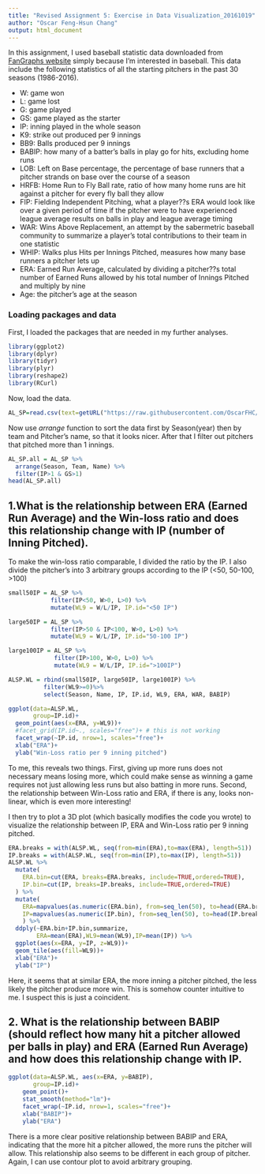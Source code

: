 ```yaml
---
title: "Revised Assignment 5: Exercise in Data Visualization_20161019"
author: "Oscar Feng-Hsun Chang"
output: html_document
---
```


In this assignment, I used baseball statistic data downloaded from [FanGraphs website](http://www.fangraphs.com) simply because I'm interested in baseball. This data include the following statistics of all the starting pitchers in the past 30 seasons (1986-2016).

+ W: game won
+ L: game lost
+ G: game played
+ GS: game played as the starter
+ IP: inning played in the whole season
+ K9: strike out produced per 9 innings
+ BB9: Balls produced per 9 innings
+ BABIP: how many of a batter's balls in play go for hits, excluding home runs
+ LOB: Left on Base percentage,  the percentage of base runners that a pitcher strands on base over the course of a season
+ HRFB: Home Run to Fly Ball rate, ratio of how many home runs are hit against a pitcher for every fly ball they allow
+ FIP: Fielding Independent Pitching, what a player??s ERA would look like over a given period of time if the pitcher were to have experienced league average results on balls in play and league average timing
+ WAR: Wins Above Replacement, an attempt by the sabermetric baseball community to summarize a player's total contributions to their team in one statistic
+ WHIP: Walks plus Hits per Innings Pitched, measures how many base runners a pitcher lets up
+ ERA: Earned Run Average, calculated by dividing a pitcher??s total number of Earned Runs allowed by his total number of Innings Pitched and multiply by nine
+ Age: the pitcher's age at the season


### Loading packages and data

First, I loaded the packages that are needed in my further analyses. 

```r
library(ggplot2)
library(dplyr)
library(tidyr)
library(plyr)
library(reshape2)
library(RCurl)
```

Now, load the data.

```r
AL_SP=read.csv(text=getURL("https://raw.githubusercontent.com/OscarFHC/EEB480_ModelInfer_assignment/master/Mod_Infer_hw5_EDA/MLB_AL_SP_1986_2016.csv"), sep=",", header=T, comment.char="#")
```

Now use _arrange_ function to sort the data first by Season(year) then by team and Pitcher's name, so that it looks nicer. After that I filter out pitchers that pitched more than 1 innings. 

```r
AL_SP.all = AL_SP %>% 
  arrange(Season, Team, Name) %>%
  filter(IP>1 & GS>1)
head(AL_SP.all)
```

## 1.What is the relationship between ERA (Earned Run Average) and the Win-loss ratio and does this relationship change with IP (number of Inning Pitched).

To make the win-loss ratio comparable, I divided the ratio by the IP. I also divide the pitcher's into 3 arbitrary groups according to the IP (<50, 50-100, >100)

```r
small50IP = AL_SP %>%
            filter(IP<50, W>0, L>0) %>%
            mutate(WL9 = W/L/IP, IP.id="<50 IP")

large50IP = AL_SP %>%
            filter(IP>50 & IP<100, W>0, L>0) %>%
            mutate(WL9 = W/L/IP, IP.id="50-100 IP")

large100IP = AL_SP %>%
             filter(IP>100, W>0, L>0) %>%
             mutate(WL9 = W/L/IP, IP.id=">100IP")

ALSP.WL = rbind(small50IP, large50IP, large100IP) %>%
          filter(WL9>=0)%>%
          select(Season, Name, IP, IP.id, WL9, ERA, WAR, BABIP)
```

```r
ggplot(data=ALSP.WL,
       group=IP.id)+
  geom_point(aes(x=ERA, y=WL9))+
  #facet_grid(IP.id~., scales="free")+ # this is not working
  facet_wrap(~IP.id, nrow=1, scales="free")+
  xlab("ERA")+
  ylab("Win-Loss ratio per 9 inning pitched")
```

To me, this reveals two things. First, giving up more runs does not necessary means losing more, which could make sense as winning a game requires not just allowing less runs but also batting in more runs. Second, the relationship between Win-Loss ratio and ERA, if there is any, looks non-linear, which is even more interesting!

I then try to plot a 3D plot (which basically modifies the code you wrote) to visualize the relationship between IP, ERA and Win-Loss ratio per 9 inning pitched. 

```r
ERA.breaks = with(ALSP.WL, seq(from=min(ERA),to=max(ERA), length=51))
IP.breaks = with(ALSP.WL, seq(from=min(IP),to=max(IP), length=51))
ALSP.WL %>%
  mutate(
    ERA.bin=cut(ERA, breaks=ERA.breaks, include=TRUE,ordered=TRUE),
    IP.bin=cut(IP, breaks=IP.breaks, include=TRUE,ordered=TRUE)
  ) %>% 
  mutate(
    ERA=mapvalues(as.numeric(ERA.bin), from=seq_len(50), to=head(ERA.breaks,-1)+0.5*diff(ERA.breaks)),
    IP=mapvalues(as.numeric(IP.bin), from=seq_len(50), to=head(IP.breaks,-1)+0.5*diff(IP.breaks))
    ) %>%
  ddply(~ERA.bin+IP.bin,summarize,
        ERA=mean(ERA),WL9=mean(WL9),IP=mean(IP)) %>% 
  ggplot(aes(x=ERA, y=IP, z=WL9))+
  geom_tile(aes(fill=WL9))+
  xlab("ERA")+
  ylab("IP")
```

Here, it seems that at similar ERA, the more inning a pitcher pitched, the less likely the pitcher produce more win. This is somehow counter intuitive to me. I suspect this is just a coincident. 

## 2. What is the relationship between BABIP (should reflect how many hit a pitcher allowed per balls in play) and ERA (Earned Run Average) and how does this relationship change with IP.

```r
ggplot(data=ALSP.WL, aes(x=ERA, y=BABIP),
       group=IP.id)+
    geom_point()+
    stat_smooth(method="lm")+
    facet_wrap(~IP.id, nrow=1, scales="free")+
    xlab("BABIP")+
    ylab("ERA")
```

There is a more clear positive relationship between BABIP and ERA, indicating that the more hit a pitcher allowed, the more runs the pitcher will allow. This relationship also seems to be different in each group of pitcher. Again, I can use contour plot to avoid arbitrary grouping.
